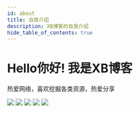 ```yaml
---
id: about
title: 自我介绍
description: XB博客的自我介绍
hide_table_of_contents: true
---
```


# Hello你好! 我是XB博客
热爱网络，喜欢挖掘各类资源，热爱分享

![](./jies1.png)
![](./jies2.png)
![](./jies3.png)
![](./jies4.png)
![](./jies5.png)
